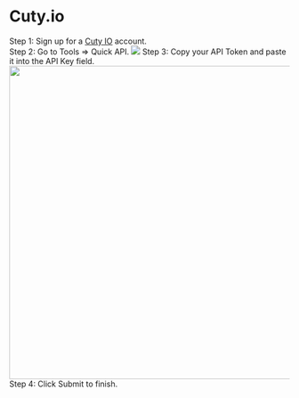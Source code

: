 
# Cuty.io

Step 1: Sign up for a [Cuty IO](https://cuty.io) account.\
Step 2: Go to Tools ⇒ Quick API.
<Image src="/cutyio_1.png" />
Step 3: Copy your API Token and paste it into the API Key field.
<Image src="/cutyio_2.png" width="563" />
Step 4: Click Submit to finish.
